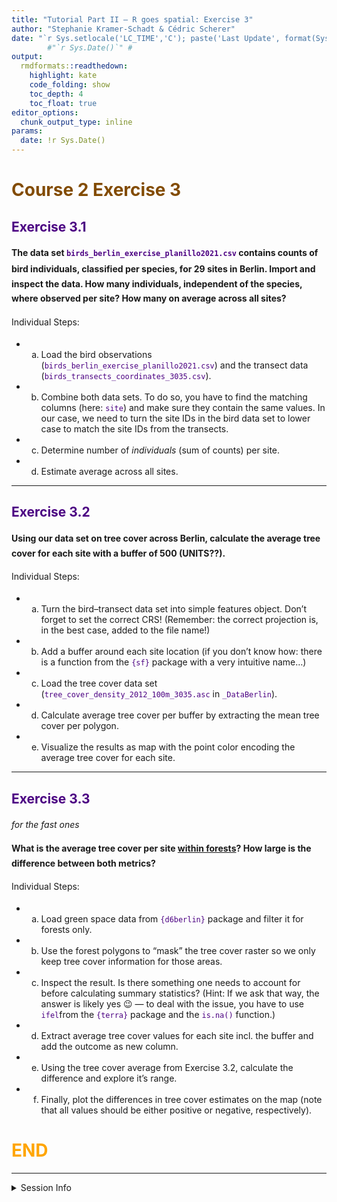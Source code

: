 ```yaml
---
title: "Tutorial Part II — R goes spatial: Exercise 3"
author: "Stephanie Kramer-Schadt & Cédric Scherer"
date: "`r Sys.setlocale('LC_TIME','C'); paste('Last Update', format(Sys.time(), '%B %e, %Y')) `" 
        #"`r Sys.Date()`" # 
output:
  rmdformats::readthedown:
    highlight: kate
    code_folding: show
    toc_depth: 4
    toc_float: true
editor_options:
  chunk_output_type: inline
params:
  date: !r Sys.Date()
---
```


<style>
h1 {
  color: Orange ;
}
h2, h3, h4, h5, h6, legend {
  color: Indigo ;
}
p {
  line-height:170%;
}
#sidebar h2 {
  background-color: Indigo;
}
code {
  color: Indigo ;
}
.exercise {
  color: #824b00;
}
</style>

# <span class='exercise'> Course 2 Exercise 3</span>

## Exercise 3.1  

**The data set `birds_berlin_exercise_planillo2021.csv` contains counts of bird individuals, classified per species, for 29 sites in Berlin. Import and inspect the data. How many individuals, independent of the species, where observed per site? How many on average across all sites?**

Individual Steps:

* a. Load the bird observations (`birds_berlin_exercise_planillo2021.csv`) and the transect data (`birds_transects_coordinates_3035.csv`).
* b. Combine both data sets. To do so, you have to find the matching columns (here: `site`) and make sure they contain the same values. In our case, we need to turn the site IDs in the bird data set to lower case to match the site IDs from the transects.
* c. Determine number of *individuals* (sum of counts) per site.
* d. Estimate average across all sites.

---

## Exercise 3.2

**Using our data set on tree cover across Berlin, calculate the average tree cover for each site with a buffer of 500 (UNITS??).**

Individual Steps:

* a. Turn the bird–transect data set into simple features object. Don't forget to set the correct CRS! (Remember: the correct projection is, in the best case, added to the file name!)
* b. Add a buffer around each site location (if you don't know how: there is a function from the `{sf}` package with a very intuitive name...)
* c. Load the tree cover data set (`tree_cover_density_2012_100m_3035.asc` in `_DataBerlin`).
* d. Calculate average tree cover per buffer by extracting the mean tree cover per polygon.
* e. Visualize the results as map with the point color encoding the average tree cover for each site.

---

## Exercise 3.3 

*for the fast ones*

**What is the average tree cover per site <u>within forests</u>? How large is the difference between both metrics?**

Individual Steps:

* a. Load green space data from `{d6berlin}` package and filter it for forests only.
* b. Use the forest polygons to "mask" the tree cover raster so we only keep tree cover information for those areas.
* c. Inspect the result. Is there something one needs to account for before calculating summary statistics? (Hint: If we ask that way, the answer is likely yes 😉 — to deal with the issue, you have to use `ifel`from the `{terra}` package and the `is.na()` function.)
* d. Extract average tree cover values for each site incl. the buffer and add the outcome as new column.
* e. Using the tree cover average from Exercise 3.2, calculate the difference and explore it's range.
* f. Finally, plot the differences in tree cover estimates on the map (note that all values should be either positive or negative, respectively).

# END

---

<details><summary>Session Info</summary>

```r
Sys.time()
sessionInfo()
```

</details>

